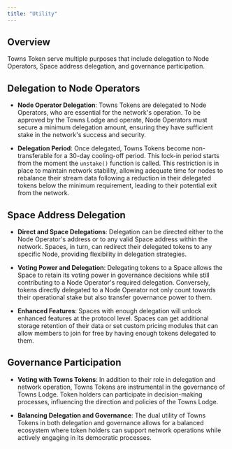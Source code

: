 ```yaml
---
title: "Utility"
---
```


## Overview

Towns Token serve multiple purposes that include delegation to Node Operators, Space address delegation, and governance participation.

## Delegation to Node Operators

- **Node Operator Delegation**: Towns Tokens are delegated to Node Operators, who are essential for the network's operation. To be approved by the Towns Lodge and operate, Node Operators must secure a minimum delegation amount, ensuring they have sufficient stake in the network's success and security.

- **Delegation Period**: Once delegated, Towns Tokens become non-transferable for a 30-day cooling-off period. This lock-in period starts from the moment the `unstake()` function is called. This restriction is in place to maintain network stability, allowing adequate time for nodes to rebalance their stream data following a reduction in their delegated tokens below the minimum requirement, leading to their potential exit from the network.

## Space Address Delegation

- **Direct and Space Delegations**: Delegation can be directed either to the Node Operator's address or to any valid Space address within the network. Spaces, in turn, can redirect their delegated tokens to any specific Node, providing flexibility in delegation strategies.

- **Voting Power and Delegation**: Delegating tokens to a Space allows the Space to retain its voting power in governance decisions while still contributing to a Node Operator's required delegation. Conversely, tokens directly delegated to a Node Operator not only count towards their operational stake but also transfer governance power to them.

- **Enhanced Features**: Spaces with enough delegation will unlock enhanced features at the protocol level. Spaces can get additional storage retention of their data or set custom pricing modules that can allow members to join for free by having enough tokens delegated to them.

## Governance Participation

- **Voting with Towns Tokens**: In addition to their role in delegation and network operation, Towns Tokens are instrumental in the governance of Towns Lodge. Token holders can participate in decision-making processes, influencing the direction and policies of the Towns Lodge.

- **Balancing Delegation and Governance**: The dual utility of Towns Tokens in both delegation and governance allows for a balanced ecosystem where token holders can support network operations while actively engaging in its democratic processes.
